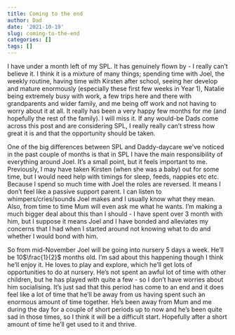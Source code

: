 ```yaml
---
title: Coming to the end
author: Dad
date: '2021-10-19'
slug: coming-to-the-end
categories: []
tags: []
---
```


I have under a month left of my SPL. It has genuinely flown by - I really can't believe it. I think it is a mixture of many things; spending time with Joel, the weekly routine, having time with Kirsten after school, seeing her develop and mature enormously (especially these first few weeks in Year 1), Natalie being extremely busy with work, a few trips here and there with grandparents and wider family, and me being off work and not having to worry about it at all. It really has been a very happy few months for me (and hopefully the rest of the family). I will miss it. If any would-be Dads come across this post and are considering SPL, I really really can't stress how great it is and that the opportunity should be taken. 

One of the big differences between SPL and Daddy-daycare we've noticed in the past couple of months is that in SPL I have the main responsibility of everything around Joel. It's a small point, but it feels important to me. Previously, I may have taken Kirsten (when she was a baby) out for some time, but I would need help with timings for sleep, feeds, nappies etc etc. Because I spend so much time with Joel the roles are reversed. It means I don't feel like a passive support parent. I can listen to whimpers/cries/sounds Joel makes and I usually know what they mean. Also, from time to time Mum will even ask me what he wants. I'm making a much bigger deal about this than I should - I have spent over 3 month with him, but I suppose it means Joel and I have bonded and alleviates my concerns that I had when I started around not knowing what to do and whether I would bond with him.

So from mid-November Joel will be going into nursery 5 days a week. He'll be 10$\frac{1}{2}$ months old. I'm sad about this happening though I think he'll enjoy it. He loves to play and explore, which he'll get lots of opportunities to do at nursery. He's not spent an awful lot of time with other children, but he has played with quite a few - so I don't have worries about him socialising. It's just sad that this period has come to an end and it does feel like a lot of time that he'll be away from us having spent such an enormous amount of time together. He's been away from Mum and me during the day for a couple of short periods up to now and he's been quite sad in those times, so I think it will be a difficult start. Hopefully after a short amount of time he'll get used to it and thrive.